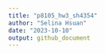 ```yaml
---
title: "p8105_hw3_sh4354"
author: "Selina Hsuan"
date: "2023-10-10"
output: github_document
---
```



